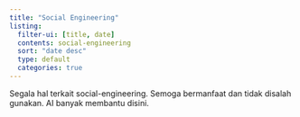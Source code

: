 ```yaml
---
title: "Social Engineering"
listing:
  filter-ui: [title, date]
  contents: social-engineering
  sort: "date desc"
  type: default
  categories: true
---
```


Segala hal terkait social-engineering. Semoga bermanfaat dan tidak disalah gunakan. AI banyak membantu disini.
